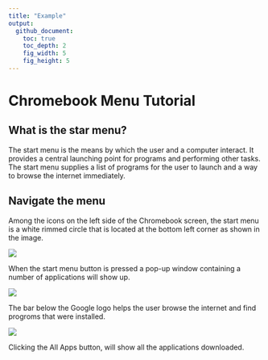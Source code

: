 ```yaml
---
title: "Example"
output:
  github_document:
    toc: true
    toc_depth: 2
    fig_width: 5
    fig_height: 5
---
```


# Chromebook Menu Tutorial

## What is the star menu?
The start menu is the means by which the user and a computer interact. It provides a central launching point for programs and performing other tasks. The start menu supplies a list of programs for the user to launch and a way to browse the internet immediately. 

## Navigate the menu

Among the icons on the left side of the Chromebook screen, the start menu is a white rimmed circle that is located at the bottom left corner as shown in the image.

![](https://cloud.githubusercontent.com/assets/19320775/26592016/7ec851c0-452d-11e7-86a8-832d66331abb.png)

When the start menu button is pressed a pop-up window containing a number of applications will show up.

![](https://cloud.githubusercontent.com/assets/19320775/26595092/337ec3ce-4538-11e7-87be-c8d2273891a6.png)

The bar below the Google logo helps the user browse the internet and find progroms that were installed.

![](https://cloud.githubusercontent.com/assets/19320775/26596209/ee1bc42c-453b-11e7-910a-70fc1a00d536.png)

Clicking the All Apps button, will show all the applications downloaded.




